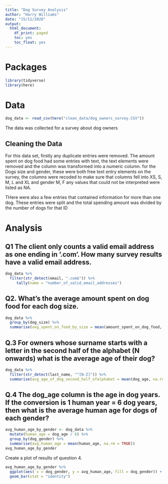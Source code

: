 ```yaml
---
title: "Dog Survey Analysis"
author: "Harry Williams"
date: "15/11/2020"
output: 
  html_document:
    df_print: paged
    toc: yes
    toc_float: yes
---
```

# Packages
```r
library(tidyverse)
library(here)
```

# Data 
```r
dog_data <- read_csv(here("clean_data/dog_owners_survey.CSV"))
```

The data was collected for a survey about dog owners

## Cleaning the Data

For this data set, firstly any duplicate entries were removed. The amount spent on dog food had some entries with text, the text elements were removed and the column was transformed into a numeric column. for the Dogs size and gender, these were both free text entry elements on the survey, the columns were recoded to make sure that columns fell into XS, S, M, L and XL and gender M, F any values that could not be interpreted were listed as NA. 

THere were also a few entries that contained information for more than one dog. These entries were split and the total spending amount was divided by the number of dogs for that ID

# Analysis

## Q1 The client only counts a valid email address as one ending in ‘.com’. How many survey results have a valid email address.

```r
dog_data %>% 
  filter(str_detect(email, ".com$")) %>%
     tally(name = "number_of_valid_email_addresses")
```

## Q2. What’s the average amount spent on dog food for each dog size. 

```r
dog_data %>% 
  group_by(dog_size) %>% 
  summarise(avg_spent_on_food_by_size = mean(amount_spent_on_dog_food, na.rm = TRUE))
```

## Q.3 For owners whose surname starts with a letter in the second half of the alphabet (N onwards) what is the average age of their dog?

```r
dog_data %>% 
  filter(str_detect(last_name, "^[N-Z]")) %>% 
  summarise(avg_age_of_dog_second_half_ofalphabet = mean(dog_age, na.rm = TRUE))

```

## Q.4 The dog_age column is the age in dog years. If the conversion is 1 human year = 6 dog years, then what is the average human age for dogs of each gender?

```r
avg_human_age_by_gender <- dog_data %>% 
  mutate(human_age = dog_age / 6) %>% 
  group_by(dog_gender) %>% 
  summarise(avg_human_age = mean(human_age, na.rm = TRUE))
avg_human_age_by_gender
```

Create a plot of results of question 4.
```r
avg_human_age_by_gender %>% 
  ggplot(aes( x = dog_gender, y = avg_human_age, fill = dog_gender)) +
  geom_bar(stat = "identity")
```
